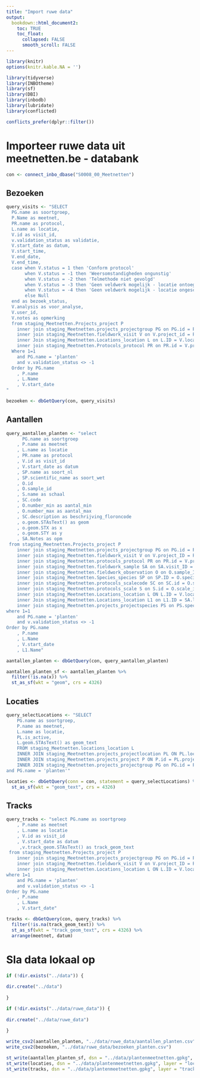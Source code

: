 ```yaml
---
title: "Import ruwe data"
output:
  bookdown::html_document2:
    toc: TRUE
    toc_float:
      collapsed: FALSE
      smooth_scroll: FALSE
---
```


```r
library(knitr)
options(knitr.kable.NA = '')

```

```r

library(tidyverse)
library(INBOtheme)
library(sf)
library(DBI)
library(inbodb)
library(lubridate)
library(conflicted)

conflicts_prefer(dplyr::filter())
```

# Importeer ruwe data uit meetnetten.be - databank

```r

con <- connect_inbo_dbase("S0008_00_Meetnetten")

```

## Bezoeken

```r

query_visits <- "SELECT 
  PG.name as soortgroep, 
  P.Name as meetnet,
  PR.name as protocol, 
  L.name as locatie,
  V.id as visit_id,
  v.validation_status as validatie,
  V.start_date as datum, 
  V.start_time, 
  V.end_date,
  V.end_time, 
  case when V.status = 1 then 'Conform protocol'
       when V.status = -1 then 'Weersomstandigheden ongunstig'
       when V.status = -2 then 'Telmethode niet gevolgd'
       when V.status = -3 then 'Geen veldwerk mogelijk - locatie ontoegankelijk'
       when V.status = -4 then 'Geen veldwerk mogelijk - locatie ongeschikt'
       else Null
  end as bezoek_status, 
  V.analysis as voor_analyse,
  V.user_id,
  V.notes as opmerking
  from staging_Meetnetten.Projects_project P
    inner join staging_Meetnetten.projects_projectgroup PG on PG.id = P.group_id
    inner join staging_Meetnetten.fieldwork_visit V on V.project_id = P.id
    inner Join staging_Meetnetten.Locations_location L on L.ID = V.location_ID
    inner join staging_Meetnetten.Protocols_protocol PR on PR.id = V.protocol_ID
  Where 1=1
    and PG.name = 'planten'
    and v.validation_status <> -1
  Order by PG.name
    , P.name
    , L.Name
    , V.start_date
"

bezoeken <- dbGetQuery(con, query_visits)

```

## Aantallen

```r

query_aantallen_planten <- "select 
      PG.name as soortgroep
    , P.name as meetnet
    , L.name as locatie
    , PR.name as protocol
    , V.id as visit_id
    , V.start_date as datum
    , SP.name as soort_nl
    , SP.scientific_name as soort_wet
    , O.id
    , O.sample_id
    , S.name as schaal
    , SC.code
    , O.number_min as aantal_min
    , O.number_max as aantal_max
    , SC.description as beschrijving_floroncode
    , o.geom.STAsText() as geom
    , o.geom.STX as x
    , o.geom.STY as y
    , SA.Notes as opm
 from staging_Meetnetten.Projects_project P
    inner join staging_Meetnetten.projects_projectgroup PG on PG.id = P.group_id
    inner join staging_Meetnetten.fieldwork_visit V on V.project_ID = P.ID
    inner join staging_Meetnetten.protocols_protocol PR on PR.id = V.protocol_id
    inner join staging_Meetnetten.fieldwork_sample SA on SA.visit_ID = V.ID
    inner join staging_Meetnetten.fieldwork_observation O on O.sample_ID = SA.ID
    inner join staging_Meetnetten.Species_species SP on SP.ID = O.species_id
    inner join staging_Meetnetten.protocols_scalecode SC on SC.id = O.scale_code_id
    inner join staging_Meetnetten.protocols_scale S on S.id = O.scale_id
    inner join staging_Meetnetten.Locations_location L ON L.ID = V.location_ID
    inner Join staging_Meetnetten.Locations_location L1 on L1.ID = SA.location_id
    inner join staging_Meetnetten.projects_projectspecies PS on PS.species_ID = O.species_ID and PS.project_ID = P.ID
where 1=1
    and PG.name = 'planten'
    and v.validation_status <> -1
Order by PG.name
    , P.name
    , L.Name
    , V.start_date
    , L1.Name"

aantallen_planten <- dbGetQuery(con, query_aantallen_planten)

aantallen_planten_sf <- aantallen_planten %>%
  filter(!is.na(x)) %>%
  st_as_sf(wkt = "geom", crs = 4326)

```

## Locaties

```r

query_selectLocations <- "SELECT
    PG.name as soortgroep,
    P.name as meetnet,
    L.name as locatie,
    PL.is_active,
    L.geom.STAsText() as geom_text
    FROM staging_Meetnetten.locations_location L
    INNER JOIN staging_Meetnetten.projects_projectlocation PL ON PL.location_id = L.id
    INNER JOIN staging_Meetnetten.projects_project P ON P.id = PL.project_id
    INNER JOIN staging_Meetnetten.projects_projectgroup PG on PG.id = P.group_id
and PG.name = 'planten'"

locaties <- dbGetQuery(conn = con, statement = query_selectLocations) %>%
  st_as_sf(wkt = "geom_text", crs = 4326)
```

## Tracks

```r
query_tracks <- "select PG.name as soortgroep
    , P.name as meetnet
    , L.name as locatie
    , V.id as visit_id
    , V.start_date as datum
     ,v.track_geom.STAsText() as track_geom_text
 from staging_Meetnetten.Projects_project P
    inner join staging_Meetnetten.projects_projectgroup PG on PG.id = P.group_id
    inner join staging_Meetnetten.fieldwork_visit V on V.project_ID = P.ID
    inner join staging_Meetnetten.Locations_location L ON L.ID = V.location_ID
where 1=1
    and PG.name = 'planten'
    and v.validation_status <> -1
Order by PG.name
    , P.name
    , L.Name
    , V.start_date"

tracks <- dbGetQuery(con, query_tracks) %>%
  filter(!is.na(track_geom_text)) %>%
  st_as_sf(wkt = "track_geom_text", crs = 4326) %>%
  arrange(meetnet, datum)

```

# Sla data lokaal op

```r

if (!dir.exists("../data")) {
  
dir.create("../data")
  
}

if (!dir.exists("../data/ruwe_data")) {
  
dir.create("../data/ruwe_data")
  
}

write_csv2(aantallen_planten, "../data/ruwe_data/aantallen_planten.csv")
write_csv2(bezoeken, "../data/ruwe_data/bezoeken_planten.csv")

st_write(aantallen_planten_sf, dsn = "../data/plantenmeetnetten.gpkg", layer = "aantallen_ruw", delete_layer = TRUE)
st_write(locaties, dsn = "../data/plantenmeetnetten.gpkg", layer = "locaties", delete_layer = TRUE)
st_write(tracks, dsn = "../data/plantenmeetnetten.gpkg", layer = "tracks", delete_layer = TRUE)

```

